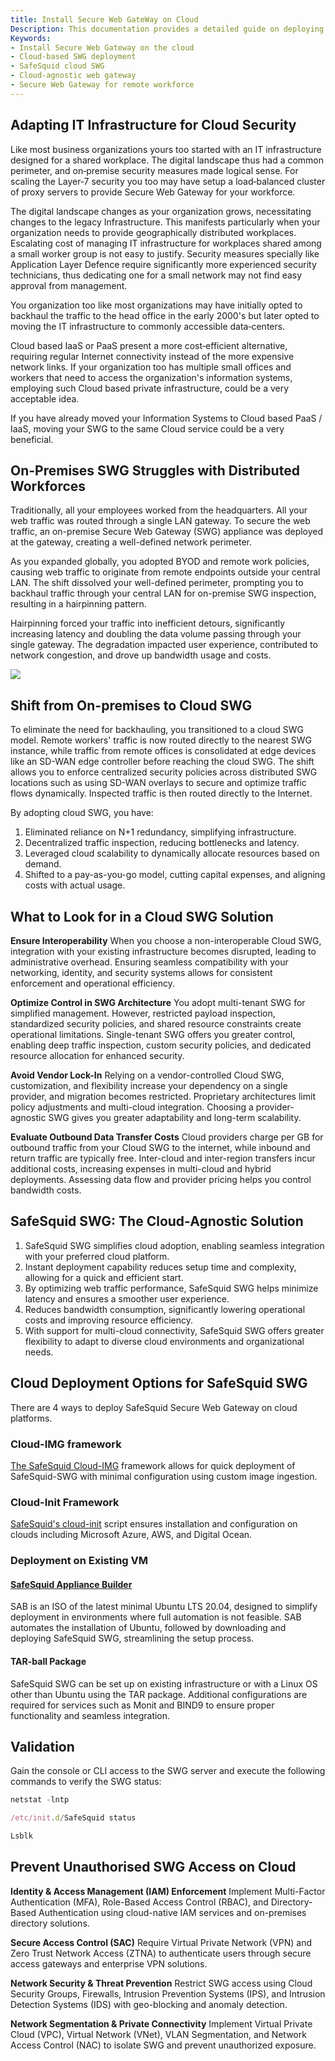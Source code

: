 ```yaml
---
title: Install Secure Web GateWay on Cloud
Description: This documentation provides a detailed guide on deploying SafeSquid Secure Web Gateway in cloud environments. 
Keywords:
- Install Secure Web Gateway on the cloud  
- Cloud-based SWG deployment  
- SafeSquid cloud SWG  
- Cloud-agnostic web gateway  
- Secure Web Gateway for remote workforce  
---
```


## Adapting IT Infrastructure for Cloud Security

Like most business organizations yours too started with an IT infrastructure designed for a shared workplace. The digital landscape thus had a common perimeter, and on‑premise security measures made logical sense. For scaling the Layer‑7 security you too may have setup a load‑balanced cluster of proxy servers to provide Secure Web Gateway for your workforce.

The digital landscape changes as your organization grows, necessitating changes to the legacy Infrastructure. This manifests particularly when your organization needs to provide geographically distributed workplaces. Escalating cost of managing IT infrastructure for workplaces shared among a small worker group is not easy to justify. Security measures specially like Application Layer Defence require significantly more experienced security technicians, thus dedicating one for a small network may not find easy approval from management.

You organization too like most organizations may have initially opted to backhaul the traffic to the head office in the early 2000's but later opted to moving the IT infrastructure to commonly accessible data‑centers.

Cloud based IaaS or PaaS present a more cost‑efficient alternative, requiring regular Internet connectivity instead of the more expensive network links. If your organization too has multiple small offices and workers that need to access the organization's information systems, employing such Cloud based private infrastructure, could be a very acceptable idea.

If you have already moved your Information Systems to Cloud based PaaS / IaaS, moving your SWG to the same Cloud service could be a very beneficial.

## On-Premises SWG Struggles with Distributed Workforces

Traditionally, all your employees worked from the headquarters. All your web traffic was routed through a single LAN gateway. To secure the web traffic, an on-premise Secure Web Gateway (SWG) appliance was deployed at the gateway, creating a well-defined network perimeter.

As you expanded globally, you adopted BYOD and remote work policies, causing web traffic to originate from remote endpoints outside your central LAN. The shift dissolved your well-defined perimeter, prompting you to backhaul traffic through your central LAN for on-premise SWG inspection, resulting in a hairpinning pattern.

Hairpinning forced your traffic into inefficient detours, significantly increasing latency and doubling the data volume passing through your single gateway. The degradation impacted user experience, contributed to network congestion, and drove up bandwidth usage and costs.

![](/img/Install_SWG_on_Cloud/image1.webp)

## Shift from On-premises to Cloud SWG

To eliminate the need for backhauling, you transitioned to a cloud SWG model. Remote workers' traffic is now routed directly to the nearest SWG instance, while traffic from remote offices is consolidated at edge devices like an SD-WAN edge controller before reaching the cloud SWG. The shift allows you to enforce centralized security policies across distributed SWG locations such as using SD-WAN overlays to secure and optimize traffic flows dynamically. Inspected traffic is then routed directly to the Internet.

By adopting cloud SWG, you have:

1. Eliminated reliance on N+1 redundancy, simplifying infrastructure.
2. Decentralized traffic inspection, reducing bottlenecks and latency.
3. Leveraged cloud scalability to dynamically allocate resources based on demand.
4. Shifted to a pay-as-you-go model, cutting capital expenses, and aligning costs with actual usage.

## What to Look for in a Cloud SWG Solution

**Ensure Interoperability** When you choose a non-interoperable Cloud SWG, integration with your existing infrastructure becomes disrupted, leading to administrative overhead. Ensuring seamless compatibility with your networking, identity, and security systems allows for consistent enforcement and operational efficiency.

**Optimize Control in SWG Architecture** You adopt multi-tenant SWG for simplified management. However, restricted payload inspection, standardized security policies, and shared resource constraints create operational limitations. Single-tenant SWG offers you greater control, enabling deep traffic inspection, custom security policies, and dedicated resource allocation for enhanced security.

**Avoid Vendor Lock-In** Relying on a vendor-controlled Cloud SWG, customization, and flexibility increase your dependency on a single provider, and migration becomes restricted. Proprietary architectures limit policy adjustments and multi-cloud integration. Choosing a provider-agnostic SWG gives you greater adaptability and long-term scalability.

**Evaluate Outbound Data Transfer Costs** Cloud providers charge per GB for outbound traffic from your Cloud SWG to the internet, while inbound and return traffic are typically free. Inter-cloud and inter-region transfers incur additional costs, increasing expenses in multi-cloud and hybrid deployments. Assessing data flow and provider pricing helps you control bandwidth costs.

## SafeSquid SWG: The Cloud-Agnostic Solution

1. SafeSquid SWG simplifies cloud adoption, enabling seamless integration with your preferred cloud platform.
2. Instant deployment capability reduces setup time and complexity, allowing for a quick and efficient start.
3. By optimizing web traffic performance, SafeSquid SWG helps minimize latency and ensures a smoother user experience.
4. Reduces bandwidth consumption, significantly lowering operational costs and improving resource efficiency.
5. With support for multi-cloud connectivity, SafeSquid SWG offers greater flexibility to adapt to diverse cloud environments and organizational needs.

## Cloud Deployment Options for SafeSquid SWG

There are 4 ways to deploy SafeSquid Secure Web Gateway on cloud platforms.

### Cloud-IMG framework

[The SafeSquid Cloud-IMG](http://downloads.safesquid.com/appliance/cloud-img/safesquid-swg.img) framework allows for quick deployment of SafeSquid-SWG with minimal configuration using custom image ingestion.

### Cloud-Init Framework

[SafeSquid's cloud-init](https://github.com/SafeSquid-Github/safesquid_cloud-init/blob/main/safesquid_cloud-init.yaml) script ensures installation and configuration on clouds including Microsoft Azure, AWS, and Digital Ocean.

### Deployment on Existing VM

#### [SafeSquid Appliance Builder](/docs/03-Installation/02-On-Premise/main.md)

SAB is an ISO of the latest minimal Ubuntu LTS 20.04, designed to simplify deployment in environments where full automation is not feasible. SAB automates the installation of Ubuntu, followed by downloading and deploying SafeSquid SWG, streamlining the setup process.

#### TAR-ball Package

SafeSquid SWG can be set up on existing infrastructure or with a Linux OS other than Ubuntu using the TAR package. Additional configurations are required for services such as Monit and BIND9 to ensure proper functionality and seamless integration.

## Validation

Gain the console or CLI access to the SWG server and execute the following commands to verify the SWG status:

```jsx npm2yarn
netstat -lntp
```

```jsx npm2yarn
/etc/init.d/SafeSquid status
```

```jsx npm2yarn
Lsblk
```

## Prevent Unauthorised SWG Access on Cloud

**Identity & Access Management (IAM) Enforcement** Implement Multi-Factor Authentication (MFA), Role-Based Access Control (RBAC), and Directory-Based Authentication using cloud-native IAM services and on-premises directory solutions.

**Secure Access Control (SAC)** Require Virtual Private Network (VPN) and Zero Trust Network Access (ZTNA) to authenticate users through secure access gateways and enterprise VPN solutions.

**Network Security & Threat Prevention** Restrict SWG access using Cloud Security Groups, Firewalls, Intrusion Prevention Systems (IPS), and Intrusion Detection Systems (IDS) with geo-blocking and anomaly detection.

**Network Segmentation & Private Connectivity** Implement Virtual Private Cloud (VPC), Virtual Network (VNet), VLAN Segmentation, and Network Access Control (NAC) to isolate SWG and prevent unauthorized exposure.
